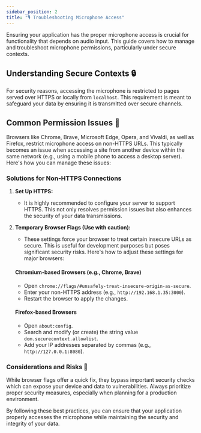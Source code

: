 ```yaml
---
sidebar_position: 2
title: "🎙️ Troubleshooting Microphone Access"
---
```


Ensuring your application has the proper microphone access is crucial for functionality that depends on audio input. This guide covers how to manage and troubleshoot microphone permissions, particularly under secure contexts.

## Understanding Secure Contexts 🔒

For security reasons, accessing the microphone is restricted to pages served over HTTPS or locally from `localhost`. This requirement is meant to safeguard your data by ensuring it is transmitted over secure channels.

## Common Permission Issues 🚫

Browsers like Chrome, Brave, Microsoft Edge, Opera, and Vivaldi, as well as Firefox, restrict microphone access on non-HTTPS URLs. This typically becomes an issue when accessing a site from another device within the same network (e.g., using a mobile phone to access a desktop server). Here's how you can manage these issues:

### Solutions for Non-HTTPS Connections

1. **Set Up HTTPS:**
   - It is highly recommended to configure your server to support HTTPS. This not only resolves permission issues but also enhances the security of your data transmissions.

2. **Temporary Browser Flags (Use with caution):**
   - These settings force your browser to treat certain insecure URLs as secure. This is useful for development purposes but poses significant security risks. Here's how to adjust these settings for major browsers:

   #### Chromium-based Browsers (e.g., Chrome, Brave)
   - Open `chrome://flags/#unsafely-treat-insecure-origin-as-secure`.
   - Enter your non-HTTPS address (e.g., `http://192.168.1.35:3000`).
   - Restart the browser to apply the changes.

   #### Firefox-based Browsers
   - Open `about:config`.
   - Search and modify (or create) the string value `dom.securecontext.allowlist`.
   - Add your IP addresses separated by commas (e.g., `http://127.0.0.1:8080`).

### Considerations and Risks 🚨

While browser flags offer a quick fix, they bypass important security checks which can expose your device and data to vulnerabilities. Always prioritize proper security measures, especially when planning for a production environment.

By following these best practices, you can ensure that your application properly accesses the microphone while maintaining the security and integrity of your data.